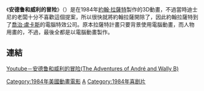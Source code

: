 {{unreferenced|time=2011-09-05T03:55:14+00:00}}
《'''安德鲁和威利的冒险'''》（{{lang-en|''The Adventures of André & Wally B.''}}）是在1984年[[約翰·拉薩特|約翰·拉薩特]]製作的3D動畫，不過當時迪士尼的老闆十分不喜歡這個提案，所以很快就將約翰拉薩開除了，因此約翰拉薩特到了[[喬治·盧卡斯|喬治·盧卡斯]]的電腦特效公司。原本拉薩特計畫只要背景使用電腦動畫，而人物用畫的，不過，最後全都是以電腦動畫製作。

==連結==
[https://www.youtube.com/watch?v=MRLA_zL9n8Q Youtube－安德鲁和威利的冒险(The Adventures of André and Wally B)] {{Wayback|url=https://www.youtube.com/watch?v=MRLA_zL9n8Q |date=20160316125301 }}

{{皮克斯电影列表}}
[[Category:1984年美國動畫電影|Category:1984年美國動畫電影]]
[[Category:盧卡斯影業電影|A]]
[[Category:1984年喜剧片|Category:1984年喜剧片]]